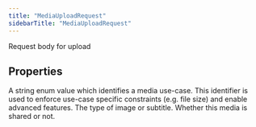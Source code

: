 ```yaml
---
title: "MediaUploadRequest"
sidebarTitle: "MediaUploadRequest"
---
```


Request body for upload

## Properties

<ResponseField name="additionalOwners" type="`any`[]">

</ResponseField>



<ResponseField name="media" type="`any`">

</ResponseField>



<ResponseField name="mediaCategory" type="`string`">
A string enum value which identifies a media use-case. This identifier is used to enforce use-case specific constraints (e.g. file size) and enable advanced features.
</ResponseField>





<ResponseField name="mediaType" type="`string`">
The type of image or subtitle.
</ResponseField>





<ResponseField name="shared" type="`boolean`">
Whether this media is shared or not.
</ResponseField>



